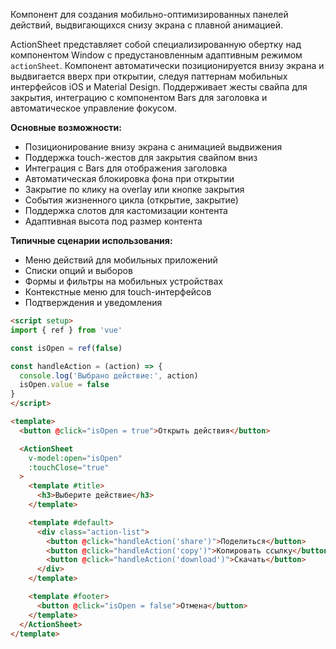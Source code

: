 Компонент для создания мобильно-оптимизированных панелей действий, выдвигающихся снизу экрана с плавной анимацией.

ActionSheet представляет собой специализированную обертку над компонентом Window с предустановленным адаптивным режимом `actionSheet`. Компонент автоматически позиционируется внизу экрана и выдвигается вверх при открытии, следуя паттернам мобильных интерфейсов iOS и Material Design. Поддерживает жесты свайпа для закрытия, интеграцию с компонентом Bars для заголовка и автоматическое управление фокусом.

**Основные возможности:**

- Позиционирование внизу экрана с анимацией выдвижения
- Поддержка touch-жестов для закрытия свайпом вниз
- Интеграция с Bars для отображения заголовка
- Автоматическая блокировка фона при открытии
- Закрытие по клику на overlay или кнопке закрытия
- События жизненного цикла (открытие, закрытие)
- Поддержка слотов для кастомизации контента
- Адаптивная высота под размер контента

**Типичные сценарии использования:**

- Меню действий для мобильных приложений
- Списки опций и выборов
- Формы и фильтры на мобильных устройствах
- Контекстные меню для touch-интерфейсов
- Подтверждения и уведомления

```html
<script setup>
import { ref } from 'vue'

const isOpen = ref(false)

const handleAction = (action) => {
  console.log('Выбрано действие:', action)
  isOpen.value = false
}
</script>

<template>
  <button @click="isOpen = true">Открыть действия</button>

  <ActionSheet
    v-model:open="isOpen"
    :touchClose="true"
  >
    <template #title>
      <h3>Выберите действие</h3>
    </template>

    <template #default>
      <div class="action-list">
        <button @click="handleAction('share')">Поделиться</button>
        <button @click="handleAction('copy')">Копировать ссылку</button>
        <button @click="handleAction('download')">Скачать</button>
      </div>
    </template>

    <template #footer>
      <button @click="isOpen = false">Отмена</button>
    </template>
  </ActionSheet>
</template>
```

